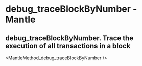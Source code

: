 # debug_traceBlockByNumber  - Mantle

## debug_traceBlockByNumber. Trace the execution of all transactions in a block


<MantleMethod_debug_traceBlockByNumber />
